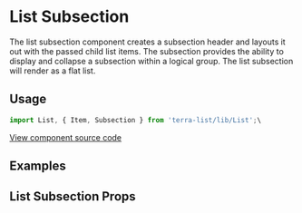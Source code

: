 


<Badge />

# List Subsection

The list subsection component creates a subsection header and layouts it out with the passed child list items. The subsection provides the ability to display and collapse a subsection within a logical group. The list subsection will render as a flat list.

## Usage

```jsx
import List, { Item, Subsection } from 'terra-list/lib/List';\
```

[View component source code](https://github.com/cerner/terra-core/tree/master/packages/terra-list)

## Examples
<ListSubsectionExample />

## List Subsection Props
<ListSubsectionPropsTable />
